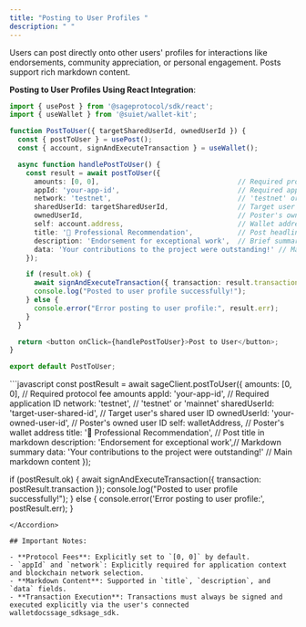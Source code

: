 ```yaml
---
title: "Posting to User Profiles "
description: " "
---
```


Users can post directly onto other users' profiles for interactions like endorsements, community appreciation, or personal engagement. Posts support rich markdown content.

**Posting to User Profiles Using React Integration**:

```typescript
import { usePost } from '@sageprotocol/sdk/react';
import { useWallet } from '@suiet/wallet-kit';

function PostToUser({ targetSharedUserId, ownedUserId }) {
  const { postToUser } = usePost();
  const { account, signAndExecuteTransaction } = useWallet();

  async function handlePostToUser() {
    const result = await postToUser({
      amounts: [0, 0],                                  // Required protocol fee amounts
      appId: 'your-app-id',                             // Required application ID
      network: 'testnet',                               // 'testnet' or 'mainnet'
      sharedUserId: targetSharedUserId,                 // Target user's shared user object ID
      ownedUserId,                                      // Poster's owned user object ID
      self: account.address,                            // Wallet address of the poster
      title: '🌟 Professional Recommendation',           // Post headline/title (markdown supported)
      description: 'Endorsement for exceptional work',  // Brief summary (markdown supported)
      data: 'Your contributions to the project were outstanding!' // Main markdown content
    });

    if (result.ok) {
      await signAndExecuteTransaction({ transaction: result.transaction });
      console.log("Posted to user profile successfully!");
    } else {
      console.error("Error posting to user profile:", result.err);
    }
  }

  return <button onClick={handlePostToUser}>Post to User</button>;
}

export default PostToUser;
```

<Accordion title="Posting to User Profiles Using Direct JavaScript Integration" icon="rectangle-code" iconType="sharp-solid">
  ```javascript
  const postResult = await sageClient.postToUser({
    amounts: [0, 0],                                // Required protocol fee amounts
    appId: 'your-app-id',                           // Required application ID
    network: 'testnet',                             // 'testnet' or 'mainnet'
    sharedUserId: 'target-user-shared-id',          // Target user's shared user ID
    ownedUserId: 'your-owned-user-id',              // Poster's owned user ID
    self: walletAddress,                            // Poster's wallet address
    title: '🌟 Professional Recommendation',         // Post title in markdown
    description: 'Endorsement for exceptional work',// Markdown summary
    data: 'Your contributions to the project were outstanding!' // Main markdown content
  });
  
  if (postResult.ok) {
    await signAndExecuteTransaction({ transaction: postResult.transaction });
    console.log("Posted to user profile successfully!");
  } else {
    console.error('Error posting to user profile:', postResult.err);
  }
  ```
</Accordion>

## Important Notes:

- **Protocol Fees**: Explicitly set to `[0, 0]` by default.
- `appId` and `network`: Explicitly required for application context and blockchain network selection.
- **Markdown Content**: Supported in `title`, `description`, and `data` fields.
- **Transaction Execution**: Transactions must always be signed and executed explicitly via the user's connected walletdocssage_sdksage_sdk.